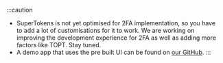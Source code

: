 
:::caution
- SuperTokens is not yet optimised for 2FA implementation, so you have to add a lot of customisations for it to work. We are working on improving the development experience for 2FA as well as adding more factors like TOPT. Stay tuned.
- A demo app that uses the pre built UI can be found on [our GitHub](https://github.com/supertokens/supertokens-auth-react/tree/master/examples/with-thirdpartyemailpassword-2fa-passwordless).
:::